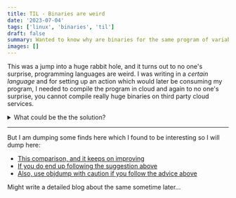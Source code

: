 ```yaml
---
title: TIL - Binaries are weird
date: '2023-07-04'
tags: ['linux', 'binaries', 'til']
draft: false
summary: Wanted to know why are binaries for the same program of variable size and what optimizations follow.
images: []
---
```


This was a jump into a huge rabbit hole, and it turns out to no one's surprise, programming languages are weird. I was writing in a *certain language* and for setting up an action which would later be consuming my program, I needed to compile the program in cloud and again to no one's surprise, you cannot compile really huge binaries on third party cloud services. 

<details>
  <summary>What could be the the solution?</summary>

  Rewrite everything in C.
</details>

--- 

But I am dumping some finds here which I found to be interesting so I will dump here:

- [This comparison, and it keeps on improving](https://github.com/MichalStrehovsky/sizegame)
- [If you do end up following the suggestion above](https://stackoverflow.com/questions/6771905/how-to-decrease-the-size-of-generated-binaries)
- [Also, use objdump with caution if you follow the advice above](https://stackoverflow.com/a/46382482)

Might write a detailed blog about the same sometime later...